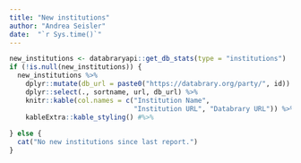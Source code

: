 ```yaml
---
title: "New institutions"
author: "Andrea Seisler"
date:  "`r Sys.time()`"
---
```


```r
new_institutions <- databraryapi::get_db_stats(type = "institutions")
if (!is.null(new_institutions)) {
  new_institutions %>%
    dplyr::mutate(db_url = paste0("https://databrary.org/party/", id)) %>%
    dplyr::select(., sortname, url, db_url) %>%
    knitr::kable(col.names = c("Institution Name",
                               "Institution URL", "Databrary URL")) %>%
    kableExtra::kable_styling() #%>%
  
} else {
  cat("No new institutions since last report.")
}
```
